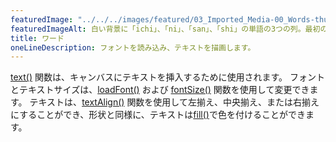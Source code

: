 ---
featuredImage: "../../../images/featured/03_Imported_Media-00_Words-thumbnail.png"
featuredImageAlt: 白い背景に「ichi」、「ni」、「san」、「shi」の単語の3つの列。最初の列は右揃え、中間の列は中央揃え、左の列は左揃えです。
title: ワード
oneLineDescription: フォントを読み込み、テキストを描画します。
---

<a href="/reference/p5/text" target="_blank">text()</a> 関数は、キャンバスにテキストを挿入するために使用されます。
フォントとテキストサイズは、<a href="/reference/p5/loadFont" target="_blank">loadFont()</a>
および <a href="/reference/p5/fontSize" target="_blank">fontSize()</a> 関数を使用して変更できます。
テキストは、<a href="/reference/p5/textAlign" target="_blank">textAlign()</a>
関数を使用して左揃え、中央揃え、または右揃えにすることができ、形状と同様に、テキストは<a href="/reference/p5/fill" target="_blank">fill()</a>で色を付けることができます。